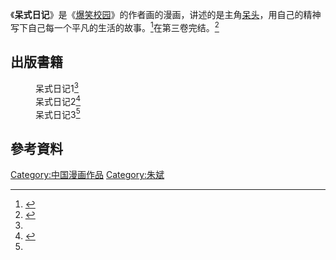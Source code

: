《'''呆式日记'''》是《[[爆笑校园|爆笑校园]]》的作者画的漫画，讲述的是主角[[呆头|呆头]]，用自己的精神写下自己每一个平凡的生活的故事。<ref name="#1">{{Cite news|url=http://news.comicyu.com/2013/11/15/129574.html|title=呆式日记欢脱上市，包你笑到牙抽筋！|language=zh-cn|publisher=漫域|author=小小米|date=2013-12-26|accessdate=2015-12-11|archive-date=2018-10-01|archive-url=https://web.archive.org/web/20181001203200/http://news.comicyu.com/2013/11/15/129574.html|dead-url=no}}</ref>在第三卷完结。<ref name="#2">{{Cite news|url=http://www.chncomic.com/info/201403/37329.html|title=中国动漫图书《呆式日记3》完美收官 呆头的年终总结|language=zh-cn|publisher=漫域|author=小小米|date=2014-03-08|accessdate=2015-12-11|archive-date=2018-10-03|archive-url=https://web.archive.org/web/20181003181421/http://www.chncomic.com/info/201403/37329.html|dead-url=no}}</ref>
==出版書籍==
:呆式日记1<ref name="#1"/>
:呆式日记2<ref>{{Cite news|url=http://www.chncomic.com/info/201312/33713.html|title=《呆式日记2》上市 抖动你的笑神经|language=zh-cn|publisher=漫域|author=小小米|date=2013-12-26|accessdate=2015-12-11|archive-date=2018-10-03|archive-url=https://web.archive.org/web/20181003181420/http://www.chncomic.com/info/201312/33713.html|dead-url=no}}</ref>
:呆式日记3<ref name="#2"/>
==參考資料==
{{Reflist}}

[[Category:中国漫画作品|Category:中国漫画作品]]
[[Category:朱斌|Category:朱斌]]

{{comic-stub}}